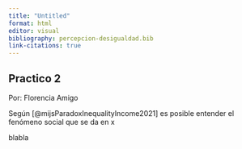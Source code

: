```yaml
---
title: "Untitled"
format: html
editor: visual
bibliography: percepcion-desigualdad.bib
link-citations: true
---
```


## Practico 2

Por: Florencia Amigo

Según [@mijsParadoxInequalityIncome2021] es posible entender el fenómeno social que se da en x

blabla
